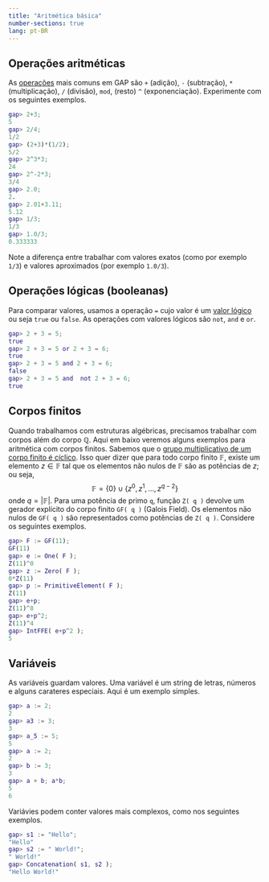 ```yaml
---
title: "Aritmética básica"
number-sections: true
lang: pt-BR
---
```



## Operações aritméticas {#sec-ops-arit}

:::{#task}
As [operações](https://docs.gap-system.org/doc/ref/chap4_mj.html#X7B66C8707B5DE10A) mais comuns em GAP são `+` (adição), `-` (subtração), `*` (multiplicação), `/` (divisão), `mod`, (resto) `^` (exponenciação). Experimente com os seguintes exemplos.
```matlab
gap> 2+3;
5
gap> 2/4;
1/2
gap> (2+3)*(1/2);
5/2
gap> 2^3*3;
24
gap> 2^-2*3;
3/4
gap> 2.0;
2.
gap> 2.01+3.11;
5.12
gap> 1/3;
1/3
gap> 1.0/3;
0.333333
```
:::

Note a diferença entre trabalhar com valores exatos (como por exemplo `1/3`) e valores aproximados (por exemplo `1.0/3`).

## Operações lógicas (booleanas) {#sec-bool}

Para comparar valores, usamos a operação `=` cujo valor é um [valor lógico](https://docs.gap-system.org/doc/ref/chap20_mj.html#X787B4AB77A2F5E14) ou seja `true` ou `false`. As operações com valores lógicos são `not`, `and` e `or`. 
```matlab
gap> 2 + 3 = 5;
true
gap> 2 + 3 = 5 or 2 + 3 = 6;
true
gap> 2 + 3 = 5 and 2 + 3 = 6;
false
gap> 2 + 3 = 5 and  not 2 + 3 = 6;
true
```

## Corpos finitos

Quando trabalhamos com estruturas algébricas, precisamos trabalhar com corpos além do corpo $\mathbb Q$. Aqui em baixo veremos alguns exemplos para aritmética com corpos finitos. Sabemos que o [grupo multiplicativo de um corpo finito é cíclico](https://schcs.github.io/AlgebraNotesPt/GruposECorpos/geradores.html#grupo-c%C3%ADclico). Isso quer dizer que para todo corpo finito $\mathbb F$, existe um elemento $z\in \mathbb F$ tal que os elementos não nulos de $\mathbb F$ são as potências de $z$; ou seja, 
$$
\mathbb F=\{0\}\cup \{z^0,z^1,\ldots,z^{q-2}\}
$$
onde $q=|\mathbb F|$. Para uma potência de primo `q`,  função `Z( q )` devolve um gerador explícito do corpo finito `GF( q )` (Galois Field). Os  elementos não nulos de `GF( q )` são representados como potências de `Z( q )`. Considere os seguintes exemplos. 
```matlab
gap> F := GF(11);
GF(11)
gap> e := One( F );
Z(11)^0
gap> z := Zero( F );
0*Z(11)
gap> p := PrimitiveElement( F );
Z(11)
gap> e+p;
Z(11)^8
gap> e+p^2;
Z(11)^4
gap> IntFFE( e+p^2 );
5
```


## Variáveis

As variáveis guardam valores. Uma variável é um string de letras, números e alguns carateres especiais. Aqui é um exemplo simples.
```matlab
gap> a := 2;
2
gap> a3 := 3;
3
gap> a_5 := 5;
5
gap> a := 2; 
2
gap> b := 3;
3
gap> a + b; a*b;
5
6

```
Variávies podem conter valores mais complexos, como nos seguintes exemplos.

```matlab
gap> s1 := "Hello";
"Hello"
gap> s2 := " World!";
" World!"
gap> Concatenation( s1, s2 );
"Hello World!"
```




